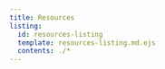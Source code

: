 ```yaml
---
title: Resources
listing:
  id: resources-listing
  template: resources-listing.md.ejs
  contents: ./*
---
```


:::::{.resources-listing}

:::::



